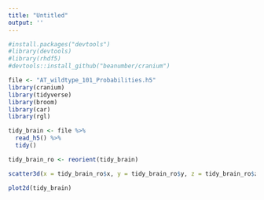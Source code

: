 ```yaml
---
title: "Untitled"
output: ''
---
```


```r
#install.packages("devtools")
#library(devtools)
#library(rhdf5)
#devtools::install_github("beanumber/cranium")

```

```r
file <- "AT_wildtype_101_Probabilities.h5"
library(cranium)
library(tidyverse)
library(broom)
library(car)
library(rgl)

tidy_brain <- file %>%
  read_h5() %>%
  tidy()

tidy_brain_ro <- reorient(tidy_brain)

scatter3d(x = tidy_brain_ro$x, y = tidy_brain_ro$y, z = tidy_brain_ro$z)

plot2d(tidy_brain)

```

